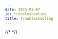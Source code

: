 ```yaml
---
date: 2025-08-07
id: troubleshooting
title: Troubleshooting
---
```


<DocCardContainer>

<DocCard
    title="📄️ General FAQs"
    description="General FAQs about traces..."
    href="/docs/traces-management/troubleshooting/faqs"
/>

{/* <DocCard
    title="📄️ Missing Columns Issue"
    description="Instructions to resolve missing columns issue in distributed ClickHouse"
    href="/docs/operate/troubleshooting/missing-column-issue"
/> */}
</DocCardContainer>
